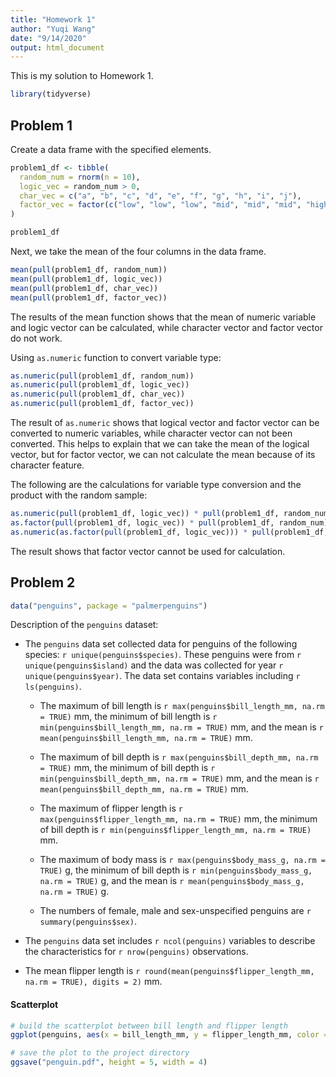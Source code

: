 ```yaml
---
title: "Homework 1"
author: "Yuqi Wang"
date: "9/14/2020"
output: html_document
---
```


This is my solution to Homework 1.

```r
library(tidyverse)
```


## Problem 1

Create a data frame with the specified elements.

```r
problem1_df <- tibble(
  random_num = rnorm(n = 10),
  logic_vec = random_num > 0,
  char_vec = c("a", "b", "c", "d", "e", "f", "g", "h", "i", "j"),
  factor_vec = factor(c("low", "low", "low", "mid", "mid", "mid", "high", "high", "high", "low"))
)

problem1_df
```


Next, we take the mean of the four columns in the data frame.

```r
mean(pull(problem1_df, random_num))
mean(pull(problem1_df, logic_vec))
mean(pull(problem1_df, char_vec))
mean(pull(problem1_df, factor_vec))
```

The results of the mean function shows that the mean of numeric variable and logic vector can be calculated, while character vector and factor vector do not work.

Using `as.numeric` function to convert variable type:

```r
as.numeric(pull(problem1_df, random_num))
as.numeric(pull(problem1_df, logic_vec))
as.numeric(pull(problem1_df, char_vec))
as.numeric(pull(problem1_df, factor_vec))
```

The result of `as.numeric` shows that logical vector and factor vector can be converted to numeric variables, while character vector can not been converted. This helps to explain that we can take the mean of the logical vector, but for factor vector, we can not calculate the mean because of its character feature.


The following are the calculations for variable type conversion and the product with the random sample:

```r
as.numeric(pull(problem1_df, logic_vec)) * pull(problem1_df, random_num)
as.factor(pull(problem1_df, logic_vec)) * pull(problem1_df, random_num)
as.numeric(as.factor(pull(problem1_df, logic_vec))) * pull(problem1_df, random_num)
```

The result shows that factor vector cannot be used for calculation.

## Problem 2

```r
data("penguins", package = "palmerpenguins")
```

Description of the `penguins` dataset:

* The `penguins` data set collected data for penguins of the following species: `r unique(penguins$species)`. These penguins were from `r unique(penguins$island)` and the data was collected for year `r unique(penguins$year)`. The data set contains variables including `r ls(penguins)`.

  * The maximum of bill length is `r max(penguins$bill_length_mm, na.rm = TRUE)` mm, the minimum of bill length is `r min(penguins$bill_length_mm, na.rm = TRUE)` mm, and the mean is `r mean(penguins$bill_length_mm, na.rm = TRUE)` mm.

  * The maximum of bill depth is `r max(penguins$bill_depth_mm, na.rm = TRUE)` mm, the minimum of bill depth is `r min(penguins$bill_depth_mm, na.rm = TRUE)` mm, and the mean is `r mean(penguins$bill_depth_mm, na.rm = TRUE)` mm.

  * The maximum of flipper length is `r max(penguins$flipper_length_mm, na.rm = TRUE)` mm, the minimum of bill depth is `r min(penguins$flipper_length_mm, na.rm = TRUE)` mm.

  * The maximum of body mass is `r max(penguins$body_mass_g, na.rm = TRUE)` g, the minimum of bill depth is `r min(penguins$body_mass_g, na.rm = TRUE)` g, and the mean is `r mean(penguins$body_mass_g, na.rm = TRUE)` g.

  * The numbers of female, male and sex-unspecified penguins are `r summary(penguins$sex)`.

* The `penguins` data set includes `r ncol(penguins)` variables to describe the characteristics for `r nrow(penguins)` observations. 

* The mean flipper length is `r round(mean(penguins$flipper_length_mm, na.rm = TRUE), digits = 2)` mm. 

#### Scatterplot

```r
# build the scatterplot between bill length and flipper length
ggplot(penguins, aes(x = bill_length_mm, y = flipper_length_mm, color = species)) + geom_point()

# save the plot to the project directory
ggsave("penguin.pdf", height = 5, width = 4)
```
